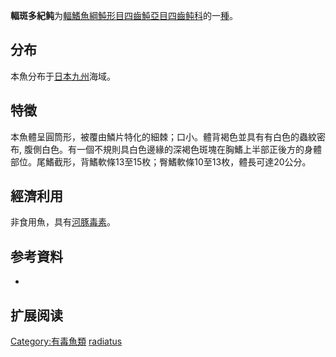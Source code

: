{{Speciesbox
| name = 輻斑多紀鲀
| status = NE
| status_system = IUCN3.1
| image = 
| genus = Takifugu
| species = radiatus
| authority = [[Abe|Abe]], 1947
| synonyms = *''  Sphoeroides vermicularis radiatus''<br /><small>Abe, 1947</small>
}}

'''輻斑多紀鲀'''为[[輻鰭魚綱|輻鰭魚綱]][[魨形目|魨形目]][[四齒魨亞目|四齒魨亞目]][[四齒鲀科|四齒鲀科]]的一[[種|種]]。

==分布==
本魚分布于[[日本|日本]][[九州_(日本)|九州]]海域。

==特徵==
本魚體呈圓筒形，被覆由鱗片特化的細棘；口小。體背褐色並具有有白色的蟲紋密布, 腹側白色。有一個不規則具白色邊緣的深褐色斑塊在胸鰭上半部正後方的身體部位。尾鰭截形，背鰭軟條13至15枚；臀鰭軟條10至13枚，體長可達20公分。

==經濟利用==
非食用魚，具有[[河豚毒素|河豚毒素]]。

== 参考資料 ==
*{{FishBase_species|genus=Takifugu|species=radiatus|year=2011|month=12}}

== 扩展阅读 ==
{{refbegin}}
{{wikispecies-inline|Takifugu radiatus|輻斑多紀鲀}}
{{refend}}
{{Taxonbar|from=Q1074512}}

[[Category:有毒魚類|Category:有毒魚類]]
[[Category:东方鲀属|radiatus]]